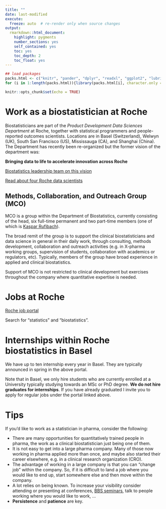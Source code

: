 ```yaml
---
title: ""
date: last-modified
execute:   
  freeze: auto  # re-render only when source changes
output: 
  rmarkdown::html_document:
    highlight: pygments
    number_sections: yes
    self_contained: yes
    toc: yes
    toc_depth: 2
    toc_float: yes
---
```


```r
## load packages
packs.html <- c("knitr", "pander", "dplyr", "readxl", "ggplot2", "lubridate", "tidyr")
for (i in 1:length(packs.html)){library(packs.html[i], character.only = TRUE)}

knitr::opts_chunk$set(echo = TRUE)
```

# Work as a biostatistician at Roche

Biostatisticians are part of the _Product Development Data Sciences Department_ at Roche, together with statistical programmers and people-reported outcomes scientists. Locations are in Basel (Switzerland), Welwyn (UK), South San Francisco (US), Mississauga (CA), and Shanghai (China). The Department has recently been re-organized but the former vision of the department was:

**Bringing data to life to accelerate innovation across Roche**

[Biostatistics leadership team on this vision](https://www.youtube.com/watch?v=KeA3e7z7E9Q&authuser=0)

[Read about four Roche data scientists](https://careers.roche.com/global/en/meet-our-data-scientists)

## Methods, Collaboration, and Outreach Group (MCO)

MCO is a group within the Department of Biostatistics, currently consisting of the head, six full-time permanent and two part-time members (one of which is [Kaspar Rufibach](http://www.kasparrufibach.ch)). 

The broad remit of the group is to support the clinical biostatisticians and data science in general in their daily work, through consulting, methods development, collaboration and outreach activities (e.g. in X-pharma working groups, supervision of students, collaboration with academics or regulators, etc). Typically, members of the group have broad experience in applied and clinical biostatistics. 

Support of MCO is not restricted to clinical development but exercises throughout the company where quantitative expertise is needed.

# Jobs at Roche

[Roche job portal](https://careers.roche.com/global/en)

Search for "statistics" and "biostatistics".

# Internships within Roche biostatistics in Basel

We have up to ten internship every year in Basel. They are typically announced in spring in the above portal.

Note that in Basel, we only hire students who are currently enrolled at a University typically studying towards an MSc or PhD degree. **We do not hire graduates for internships**. If you have already graduated I invite you to apply for regular jobs under the portal linked above.

# Tips

If you'd like to work as a statistician in pharma, consider the following:

 + There are many opportunities for quantitatively trained people in pharma, the work as a clinical biostatistician just being one of them.
 + It is not easy to get into a large pharma company. Many of those now working in pharma applied more than once, and maybe also started their career elsewhere, e.g. in a clinical research organization (CRO).
 + The advantage of working in a large company is that you can "change job" within the company. So, if it is difficult to land a job where you would like to end up, start somewhere else and then move within the company.
 + A lot relies on being known. To increase your visibility consider attending or presenting at conferences, [BBS seminars](http://www.bbsbasel.ch), talk to people working where you would like to work, ...
 + **Persistence** and **patience** are key.


